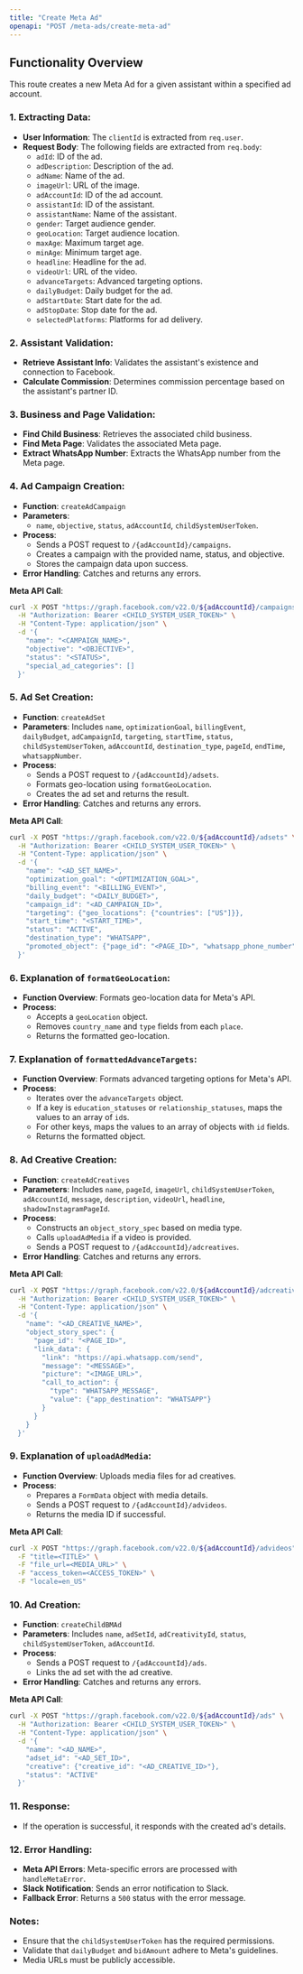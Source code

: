 ```yaml
---
title: "Create Meta Ad"
openapi: "POST /meta-ads/create-meta-ad"
---
```


## Functionality Overview

This route creates a new Meta Ad for a given assistant within a specified ad account.

### 1. Extracting Data:

- **User Information**: The `clientId` is extracted from `req.user`.
- **Request Body**: The following fields are extracted from `req.body`:
  - `adId`: ID of the ad.
  - `adDescription`: Description of the ad.
  - `adName`: Name of the ad.
  - `imageUrl`: URL of the image.
  - `adAccountId`: ID of the ad account.
  - `assistantId`: ID of the assistant.
  - `assistantName`: Name of the assistant.
  - `gender`: Target audience gender.
  - `geoLocation`: Target audience location.
  - `maxAge`: Maximum target age.
  - `minAge`: Minimum target age.
  - `headline`: Headline for the ad.
  - `videoUrl`: URL of the video.
  - `advanceTargets`: Advanced targeting options.
  - `dailyBudget`: Daily budget for the ad.
  - `adStartDate`: Start date for the ad.
  - `adStopDate`: Stop date for the ad.
  - `selectedPlatforms`: Platforms for ad delivery.

### 2. Assistant Validation:

- **Retrieve Assistant Info**: Validates the assistant's existence and connection to Facebook.
- **Calculate Commission**: Determines commission percentage based on the assistant's partner ID.

### 3. Business and Page Validation:

- **Find Child Business**: Retrieves the associated child business.
- **Find Meta Page**: Validates the associated Meta page.
- **Extract WhatsApp Number**: Extracts the WhatsApp number from the Meta page.

### 4. Ad Campaign Creation:

- **Function**: `createAdCampaign`
- **Parameters**:
  - `name`, `objective`, `status`, `adAccountId`, `childSystemUserToken`.
- **Process**:
  - Sends a POST request to `/{adAccountId}/campaigns`.
  - Creates a campaign with the provided name, status, and objective.
  - Stores the campaign data upon success.
- **Error Handling**: Catches and returns any errors.

**Meta API Call**:

```sh
curl -X POST "https://graph.facebook.com/v22.0/${adAccountId}/campaigns" \
  -H "Authorization: Bearer <CHILD_SYSTEM_USER_TOKEN>" \
  -H "Content-Type: application/json" \
  -d '{
    "name": "<CAMPAIGN_NAME>",
    "objective": "<OBJECTIVE>",
    "status": "<STATUS>",
    "special_ad_categories": []
  }'
```

### 5. Ad Set Creation:

- **Function**: `createAdSet`
- **Parameters**: Includes `name`, `optimizationGoal`, `billingEvent`, `dailyBudget`, `adCampaignId`, `targeting`, `startTime`, `status`, `childSystemUserToken`, `adAccountId`, `destination_type`, `pageId`, `endTime`, `whatsappNumber`.
- **Process**:
  - Sends a POST request to `/{adAccountId}/adsets`.
  - Formats geo-location using `formatGeoLocation`.
  - Creates the ad set and returns the result.
- **Error Handling**: Catches and returns any errors.

**Meta API Call**:

```sh
curl -X POST "https://graph.facebook.com/v22.0/${adAccountId}/adsets" \
  -H "Authorization: Bearer <CHILD_SYSTEM_USER_TOKEN>" \
  -H "Content-Type: application/json" \
  -d '{
    "name": "<AD_SET_NAME>",
    "optimization_goal": "<OPTIMIZATION_GOAL>",
    "billing_event": "<BILLING_EVENT>",
    "daily_budget": "<DAILY_BUDGET>",
    "campaign_id": "<AD_CAMPAIGN_ID>",
    "targeting": {"geo_locations": {"countries": ["US"]}},
    "start_time": "<START_TIME>",
    "status": "ACTIVE",
    "destination_type": "WHATSAPP",
    "promoted_object": {"page_id": "<PAGE_ID>", "whatsapp_phone_number": "<WHATSAPP_NUMBER>"}
  }'
```

### 6. Explanation of `formatGeoLocation`:

- **Function Overview**: Formats geo-location data for Meta's API.
- **Process**:
  - Accepts a `geoLocation` object.
  - Removes `country_name` and `type` fields from each `place`.
  - Returns the formatted geo-location.

### 7. Explanation of `formattedAdvanceTargets`:

- **Function Overview**: Formats advanced targeting options for Meta's API.
- **Process**:
  - Iterates over the `advanceTargets` object.
  - If a key is `education_statuses` or `relationship_statuses`, maps the values to an array of `id`s.
  - For other keys, maps the values to an array of objects with `id` fields.
  - Returns the formatted object.

### 8. Ad Creative Creation:

- **Function**: `createAdCreatives`
- **Parameters**: Includes `name`, `pageId`, `imageUrl`, `childSystemUserToken`, `adAccountId`, `message`, `description`, `videoUrl`, `headline`, `shadowInstagramPageId`.
- **Process**:
  - Constructs an `object_story_spec` based on media type.
  - Calls `uploadAdMedia` if a video is provided.
  - Sends a POST request to `/{adAccountId}/adcreatives`.
- **Error Handling**: Catches and returns any errors.

**Meta API Call**:

```sh
curl -X POST "https://graph.facebook.com/v22.0/${adAccountId}/adcreatives" \
  -H "Authorization: Bearer <CHILD_SYSTEM_USER_TOKEN>" \
  -H "Content-Type: application/json" \
  -d '{
    "name": "<AD_CREATIVE_NAME>",
    "object_story_spec": {
      "page_id": "<PAGE_ID>",
      "link_data": {
        "link": "https://api.whatsapp.com/send",
        "message": "<MESSAGE>",
        "picture": "<IMAGE_URL>",
        "call_to_action": {
          "type": "WHATSAPP_MESSAGE",
          "value": {"app_destination": "WHATSAPP"}
        }
      }
    }
  }'
```

### 9. Explanation of `uploadAdMedia`:

- **Function Overview**: Uploads media files for ad creatives.
- **Process**:
  - Prepares a `FormData` object with media details.
  - Sends a POST request to `/{adAccountId}/advideos`.
  - Returns the media ID if successful.

**Meta API Call**:

```sh
curl -X POST "https://graph.facebook.com/v22.0/${adAccountId}/advideos" \
  -F "title=<TITLE>" \
  -F "file_url=<MEDIA_URL>" \
  -F "access_token=<ACCESS_TOKEN>" \
  -F "locale=en_US"
```

### 10. Ad Creation:

- **Function**: `createChildBMAd`
- **Parameters**: Includes `name`, `adSetId`, `adCreativityId`, `status`, `childSystemUserToken`, `adAccountId`.
- **Process**:
  - Sends a POST request to `/{adAccountId}/ads`.
  - Links the ad set with the ad creative.
- **Error Handling**: Catches and returns any errors.

**Meta API Call**:

```sh
curl -X POST "https://graph.facebook.com/v22.0/${adAccountId}/ads" \
  -H "Authorization: Bearer <CHILD_SYSTEM_USER_TOKEN>" \
  -H "Content-Type: application/json" \
  -d '{
    "name": "<AD_NAME>",
    "adset_id": "<AD_SET_ID>",
    "creative": {"creative_id": "<AD_CREATIVE_ID>"},
    "status": "ACTIVE"
  }'
```

### 11. Response:

- If the operation is successful, it responds with the created ad's details.

### 12. Error Handling:

- **Meta API Errors**: Meta-specific errors are processed with `handleMetaError`.
- **Slack Notification**: Sends an error notification to Slack.
- **Fallback Error**: Returns a `500` status with the error message.

### Notes:

- Ensure that the `childSystemUserToken` has the required permissions.
- Validate that `dailyBudget` and `bidAmount` adhere to Meta's guidelines.
- Media URLs must be publicly accessible.
